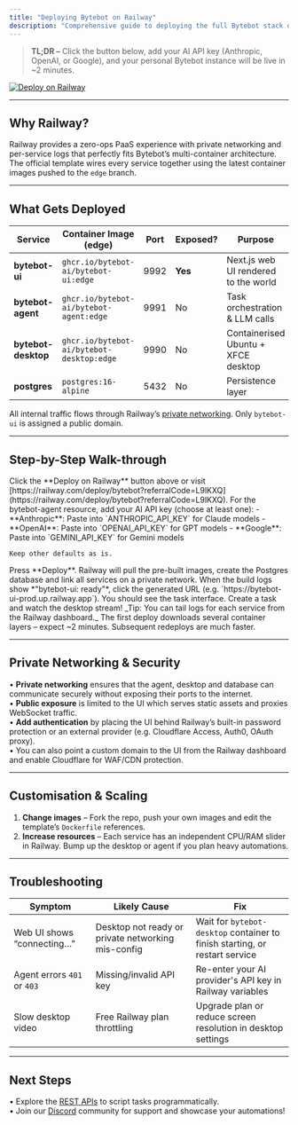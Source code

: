 ```yaml
---
title: "Deploying Bytebot on Railway"
description: "Comprehensive guide to deploying the full Bytebot stack on Railway using the official 1-click template"
---
```


> **TL;DR –** Click the button below, add your AI API key (Anthropic, OpenAI, or Google), and your personal Bytebot instance will be live in ~2 minutes.

[![Deploy on Railway](https://railway.com/button.svg)](https://railway.com/deploy/bytebot?referralCode=L9lKXQ)

---

## Why Railway?

Railway provides a zero-ops PaaS experience with private networking and per-service logs that perfectly fits Bytebot’s multi-container architecture. The official template wires every service together using the latest container images pushed to the `edge` branch.

---

## What Gets Deployed

| Service          | Container Image (edge)                                               | Port | Exposed? | Purpose                              |
| ---------------- | -------------------------------------------------------------------- | ---- | -------- | ------------------------------------ |
| **bytebot-ui**   | `ghcr.io/bytebot-ai/bytebot-ui:edge`                                 | 9992 | **Yes**  | Next.js web UI rendered to the world |
| **bytebot-agent**| `ghcr.io/bytebot-ai/bytebot-agent:edge`                              | 9991 | No       | Task orchestration & LLM calls       |
| **bytebot-desktop**| `ghcr.io/bytebot-ai/bytebot-desktop:edge`                          | 9990 | No       | Containerised Ubuntu + XFCE desktop  |
| **postgres**     | `postgres:16-alpine`                                                 | 5432 | No       | Persistence layer                    |

All internal traffic flows through Railway’s [private networking](https://docs.railway.com/guides/private-networking). Only `bytebot-ui` is assigned a public domain.

---

## Step-by-Step Walk-through

<Steps>
  <Step title="1. Open the Template">
    Click the **Deploy on Railway** button above or visit [https://railway.com/deploy/bytebot?referralCode=L9lKXQ](https://railway.com/deploy/bytebot?referralCode=L9lKXQ).
  </Step>
  <Step title="2. Configure Environment">
    For the bytebot-agent resource, add your AI API key (choose at least one):
    - **Anthropic**: Paste into `ANTHROPIC_API_KEY` for Claude models
    - **OpenAI**: Paste into `OPENAI_API_KEY` for GPT models
    - **Google**: Paste into `GEMINI_API_KEY` for Gemini models
    
    Keep other defaults as is.
  </Step>
  <Step title="3. Kick off the Deployment">
    Press **Deploy**. Railway will pull the pre-built images, create the Postgres database and link all services on a private network.
  </Step>
  <Step title="4. Launch Bytebot">
    When the build logs show *"bytebot-ui: ready"*, click the generated URL (e.g. `https://bytebot-ui-prod.up.railway.app`). You should see the task interface. Create a task and watch the desktop stream!  
    _Tip: You can tail logs for each service from the Railway dashboard._
  </Step>
</Steps>

<Note>
  The first deploy downloads several container layers – expect ~2 minutes. Subsequent redeploys are much faster.
</Note>

---

## Private Networking & Security

• **Private networking** ensures that the agent, desktop and database can communicate securely without exposing their ports to the internet.  
• **Public exposure** is limited to the UI which serves static assets and proxies WebSocket traffic.  
• **Add authentication** by placing the UI behind Railway’s built-in password protection or an external provider (e.g. Cloudflare Access, Auth0, OAuth proxy).  
• You can also point a custom domain to the UI from the Railway dashboard and enable Cloudflare for WAF/CDN protection.

---

## Customisation & Scaling

1. **Change images** – Fork the repo, push your own images and edit the template’s `Dockerfile` references.  
2. **Increase resources** – Each service has an independent CPU/RAM slider in Railway. Bump up the desktop or agent if you plan heavy automations.  

---

## Troubleshooting

| Symptom | Likely Cause | Fix |
| ------- | ------------ | ---- |
| Web UI shows “connecting…” | Desktop not ready or private networking mis-config | Wait for `bytebot-desktop` container to finish starting, or restart service |
| Agent errors `401` or `403` | Missing/invalid API key | Re-enter your AI provider's API key in Railway variables |
| Slow desktop video | Free Railway plan throttling | Upgrade plan or reduce screen resolution in desktop settings |

---

## Next Steps

• Explore the [REST APIs](/api-reference/introduction) to script tasks programmatically.  
• Join our [Discord](https://discord.com/invite/d9ewZkWPTP) community for support and showcase your automations!
